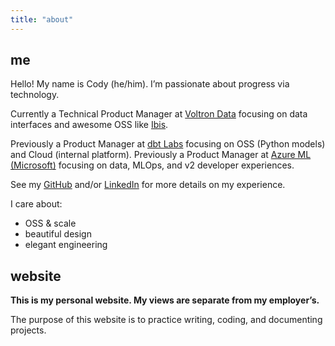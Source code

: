 ```yaml
---
title: "about"
---
```


## me

Hello! My name is Cody (he/him). I'm passionate about progress via technology.

Currently a Technical Product Manager at [Voltron Data](https://voltrondata.com) focusing on data interfaces and awesome OSS like [Ibis](https://ibis-project.org).

Previously a Product Manager at [dbt Labs](https://getdbt.com) focusing on OSS (Python models) and Cloud (internal platform). Previously a Product Manager at [Azure ML (Microsoft)](https://azure.microsoft.com/products/machine-learning) focusing on data, MLOps, and v2 developer experiences.

See my [GitHub](https://github.com/lostmygithubaccount) and/or [LinkedIn](https://www.linkedin.com/in/codydkdc) for more details on my experience.

I care about:

- OSS & scale
- beautiful design
- elegant engineering

## website

**This is my personal website. My views are separate from my employer's.**

The purpose of this website is to practice writing, coding, and documenting projects.
